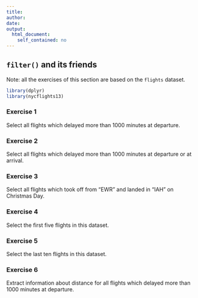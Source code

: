 ```yaml
---
title:
author:
date:
output:
  html_document:
    self_contained: no
---
```




## `filter()` and its friends
Note: all the exercises of this section are based on the `flights` dataset.


```r
library(dplyr)
library(nycflights13)
```


### Exercise 1
Select all flights which delayed more than 1000 minutes at departure.




### Exercise 2
Select all flights which delayed more than 1000 minutes at departure or at arrival.




### Exercise 3
Select all flights which took off from "EWR" and landed in "IAH" on Christmas Day.




### Exercise 4
Select the first five flights in this dataset.




### Exercise 5
Select the last ten flights in this dataset.




### Exercise 6
Extract information about distance for all flights which delayed more than 1000 minutes at departure.



